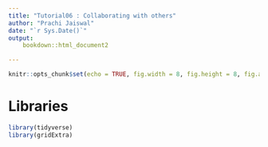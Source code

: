 ```yaml
---
title: "Tutorial06 : Collaborating with others"
author: "Prachi Jaiswal"
date: "`r Sys.Date()`"
output:
    bookdown::html_document2

---
```



```r
knitr::opts_chunk$set(echo = TRUE, fig.width = 8, fig.height = 8, fig.alig = "center")

```

# Libraries
```r
library(tidyverse)
library(gridExtra)

```

